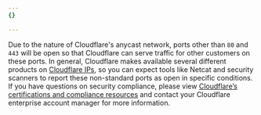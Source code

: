 ```yaml
---
{}

---
```


Due to the nature of Cloudflare's anycast network, ports other than `80` and `443` will be open so that Cloudflare can serve traffic for other customers on these ports. In general, Cloudflare makes available several different products on [Cloudflare IPs](https://www.cloudflare.com/ips), so you can expect tools like Netcat and security scanners to report these non-standard ports as open in specific conditions. If you have questions on security compliance, please view [Cloudflare’s certifications and compliance resources](https://www.cloudflare.com/en-gb/trust-hub/compliance-resources/) and contact your Cloudflare enterprise account manager for more information.
